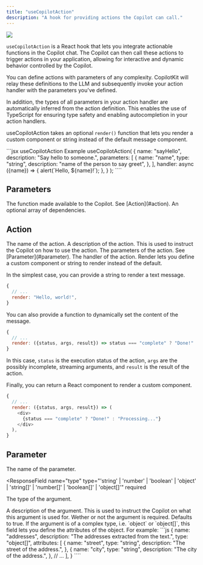 ```yaml
---
title: "useCopilotAction"
description: "A hook for providing actions the Copilot can call."
---
```


<img referrerpolicy="no-referrer-when-downgrade" src="https://static.scarf.sh/a.png?x-pxid=a9b290bb-38f9-4518-ac3b-8f54fdbf43be" />

`useCopilotAction` is a React hook that lets you integrate
actionable functions in the Copilot chat. The Copilot can then call these
actions to trigger actions in your application, allowing for interactive
and dynamic behavior controlled by the Copilot.

You can define actions with parameters of any complexity. CopilotKit will relay
these definitions to the LLM and subsequently invoke your action handler with the
parameters you've defined.

In addition, the types of all parameters in your action handler are automatically
inferred from the action definition. This enables the use of TypeScript for
ensuring type safety and enabling autocompletion in your action handlers.

useCopilotAction takes an optional `render()` function that lets you render a
custom component or string instead of the default message component.

<RequestExample>
  ```jsx useCopilotAction Example
  useCopilotAction(
    {
      name: "sayHello",
      description: "Say hello to someone.",
      parameters: [
        {
          name: "name",
          type: "string",
          description: "name of the person to say greet",
        },
      ],
      handler: async ({name}) => {
        alert(`Hello, ${name}!`);
      },
    }
  );
````
</RequestExample>

## Parameters

<ResponseField name="action" type="Action" required>
  The function made available to the Copilot. See [Action](#action).
</ResponseField>

<ResponseField name="dependencies" type="any[]">
  An optional array of dependencies.
</ResponseField>

## Action

<ResponseField name="name" type="string" required>
  The name of the action.
</ResponseField>

<ResponseField name="description" type="string">
  A description of the action. This is used to instruct the Copilot on how to
  use the action.
</ResponseField>

<ResponseField name="parameters" type="Parameter[]">
  The parameters of the action. See [Parameter](#parameter).
</ResponseField>

<ResponseField name="handler" type="(args) => Promise<any>" required>
  The handler of the action.
</ResponseField>

<ResponseField name="render" type="function | string">
  Render lets you define a custom component or string to render instead of the
  default.

In the simplest case, you can provide a string to render a text message.

```js
{
  // ...
  render: "Hello, world!",
}
```

You can also provide a function to dynamically set the content of the message.

```js
{
  // ...
  render: ({status, args, result}) => status === "complete" ? "Done!" : "Processing...",
}
```

In this case, `status` is the execution status of the action, `args` are the
possibly incomplete, streaming arguments, and `result` is the result of the action.

Finally, you can return a React component to render a custom component.

```js
{
  // ...
  render: ({status, args, result}) => (
    <div>
      {status === "complete" ? "Done!" : "Processing..."}
    </div>
  ),
}
```

</ResponseField>

## Parameter

<ResponseField name="name" type="string" required>
  The name of the parameter.
</ResponseField>

<ResponseField
  name="type"
  type="'string' | 'number' | 'boolean' | 'object' | 'string[]' | 'number[]' | 'boolean[]' | 'object[]'"
  required
>
  The type of the argument.
</ResponseField>

<ResponseField name="description" type="string">
  A description of the argument. This is used to instruct the Copilot on what
  this argument is used for.
</ResponseField>

<ResponseField name="required" type="boolean">
  Wether or not the argument is required. Defaults to true.
</ResponseField>

<ResponseField name="attributes">
If the argument is of a complex type, i.e. `object` or `object[]`, this field
lets you define the attributes of the object. For example:
```js
{
  name: "addresses",
  description: "The addresses extracted from the text.",
  type: "object[]",
  attributes: [
    {
      name: "street",
      type: "string",
      description: "The street of the address.",
    },
    {
      name: "city",
      type: "string",
      description: "The city of the address.",
    },
    // ...
  ],
}
````
</ResponseField>

